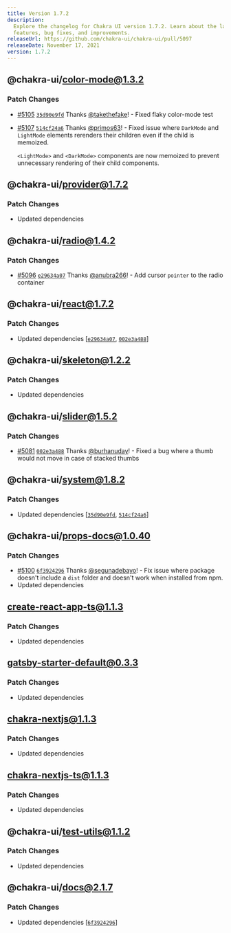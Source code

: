 ```yaml
---
title: Version 1.7.2
description:
  Explore the changelog for Chakra UI version 1.7.2. Learn about the latest
  features, bug fixes, and improvements.
releaseUrl: https://github.com/chakra-ui/chakra-ui/pull/5097
releaseDate: November 17, 2021
version: 1.7.2
---
```


## @chakra-ui/color-mode@1.3.2

### Patch Changes

- [#5105](https://github.com/chakra-ui/chakra-ui/pull/5105)
  [`35d90e9fd`](https://github.com/chakra-ui/chakra-ui/commit/35d90e9fd7c1df59a8882b8c68283ff7a026541b)
  Thanks [@takethefake](https://github.com/takethefake)! - Fixed flaky
  color-mode test

- [#5107](https://github.com/chakra-ui/chakra-ui/pull/5107)
  [`514cf24a6`](https://github.com/chakra-ui/chakra-ui/commit/514cf24a62b13a9c2a9ad64806f00b0a4cbe540e)
  Thanks [@primos63](https://github.com/primos63)! - Fixed issue where
  `DarkMode` and `LightMode` elements rerenders their children even if the child
  is memoized.

  `<LightMode>` and `<DarkMode>` components are now memoized to prevent
  unnecessary rendering of their child components.

## @chakra-ui/provider@1.7.2

### Patch Changes

- Updated dependencies

## @chakra-ui/radio@1.4.2

### Patch Changes

- [#5096](https://github.com/chakra-ui/chakra-ui/pull/5096)
  [`e29634a07`](https://github.com/chakra-ui/chakra-ui/commit/e29634a07544f36e753d942ad8008b0198eddc53)
  Thanks [@anubra266](https://github.com/anubra266)! - Add cursor `pointer` to
  the radio container

## @chakra-ui/react@1.7.2

### Patch Changes

- Updated dependencies
  \[[`e29634a07`](https://github.com/chakra-ui/chakra-ui/commit/e29634a07544f36e753d942ad8008b0198eddc53),
  [`002e3a488`](https://github.com/chakra-ui/chakra-ui/commit/002e3a48887c2ceb37bafceb8d4aa248b8dfa22f)]

## @chakra-ui/skeleton@1.2.2

### Patch Changes

- Updated dependencies

## @chakra-ui/slider@1.5.2

### Patch Changes

- [#5081](https://github.com/chakra-ui/chakra-ui/pull/5081)
  [`002e3a488`](https://github.com/chakra-ui/chakra-ui/commit/002e3a48887c2ceb37bafceb8d4aa248b8dfa22f)
  Thanks [@burhanuday](https://github.com/burhanuday)! - Fixed a bug where a
  thumb would not move in case of stacked thumbs

## @chakra-ui/system@1.8.2

### Patch Changes

- Updated dependencies
  \[[`35d90e9fd`](https://github.com/chakra-ui/chakra-ui/commit/35d90e9fd7c1df59a8882b8c68283ff7a026541b),
  [`514cf24a6`](https://github.com/chakra-ui/chakra-ui/commit/514cf24a62b13a9c2a9ad64806f00b0a4cbe540e)]

## @chakra-ui/props-docs@1.0.40

### Patch Changes

- [#5100](https://github.com/chakra-ui/chakra-ui/pull/5100)
  [`6f3924296`](https://github.com/chakra-ui/chakra-ui/commit/6f39242964dd9bd7cf9f38d2b11e7b3c68ee9203)
  Thanks [@segunadebayo](https://github.com/segunadebayo)! - Fix issue where
  package doesn't include a `dist` folder and doesn't work when installed from
  npm.
- Updated dependencies

## create-react-app-ts@1.1.3

### Patch Changes

- Updated dependencies

## gatsby-starter-default@0.3.3

### Patch Changes

- Updated dependencies

## chakra-nextjs@1.1.3

### Patch Changes

- Updated dependencies

## chakra-nextjs-ts@1.1.3

### Patch Changes

- Updated dependencies

## @chakra-ui/test-utils@1.1.2

### Patch Changes

- Updated dependencies

## @chakra-ui/docs@2.1.7

### Patch Changes

- Updated dependencies
  \[[`6f3924296`](https://github.com/chakra-ui/chakra-ui/commit/6f39242964dd9bd7cf9f38d2b11e7b3c68ee9203)]
